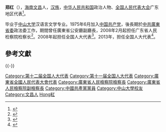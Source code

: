 '''郑红'''（{{bd|1954年|8月|}}），[[海南|海南]][[文昌|文昌]]人，[[汉族|汉族]]，[[中华人民共和国|中华人民共和国]]政治人物、[[全国人民代表大会|全国人民代表大会]]广东地区代表<ref>{{cite web|author=新华网|title=第十一届全国人大代表|url=http://news.xinhuanet.com/ziliao/2008-03/03/content_7708230.htm?node=36628|publisher=新华网|accessdate=2014-01-07|archive-date=2014-01-10|archive-url=https://web.archive.org/web/20140110211415/http://news.xinhuanet.com/ziliao/2008-03/03/content_7708230.htm?node=36628|dead-url=no}}</ref>。

毕业于[[中山大学|中山大学]]汉语言文学专业。1975年6月加入[[中国共产党|中国共产党]]，後長期於[[中共廣東省委|中共廣東省委]]政法委工作，期間曾任廣東省公安廳副廳長，2008年2月起担任广东省人民检察院检察长<ref>{{Cite web |url=http://district.ce.cn/newarea/sddy/201302/28/t20130228_24153359.shtml |title=廣東省人民檢察院檢察長鄭紅簡歷 |accessdate=2016-05-18 |archive-date=2018-01-25 |archive-url=https://web.archive.org/web/20180125193649/http://district.ce.cn/newarea/sddy/201302/28/t20130228_24153359.shtml |dead-url=no }}</ref>。2008年起担任全国人大代表<ref>{{cite news|title=全国人大代表信息-郑红|url= http://210.82.31.1:8084/delegate/viewDelegate.action?dbid=111902|accessdate=2013-04-05|newspaper=全国人大网|archive-url=https://web.archive.org/web/20140522074540/http://www.npc.gov.cn/delegate/viewDelegate.action?dbid=111902|archive-date=2014-05-22|dead-url=yes}}</ref>。2013年，担任全国人大代表<ref>{{cite news|title=全国人大代表信息-郑红|url= http://210.82.31.1:8084/delegate/viewDelegate.action?dbid=121872|accessdate=2013-04-05|newspaper=全国人大网|archive-url=https://web.archive.org/web/20140522075015/http://www.npc.gov.cn/delegate/viewDelegate.action?dbid=121872|archive-date=2014-05-22|dead-url=yes}}</ref>。

==參考文獻==
{{reflist}}
{{-}}
{{start box}}
{{s-legal}}
{{s-before|[[張學軍|張學軍]]}}
{{s-title|[[廣東省人民檢察院|廣東省人民檢察院]]檢察長|2008年2月－2018年1月}}
{{s-after|[[林贻影|林贻影]]}}
{{end box}}
{{中国政治人物小作品}}
{{DEFAULTSORT:Zheng鄭}}
[[Category:第十二届全国人大代表|Category:第十二届全国人大代表]]
[[Category:第十一届全国人大代表|Category:第十一届全国人大代表]]
[[Category:廣東省全國人民代表大會代表|Category:廣東省全國人民代表大會代表]]
[[Category:廣東省人民檢察院檢察長|Category:廣東省人民檢察院檢察長]]
[[Category:廣東省人民檢察院副檢察長|Category:廣東省人民檢察院副檢察長]]
[[Category:中國共產黨黨員|Category:中國共產黨黨員]]
[[Category:中山大學校友|Category:中山大學校友]]
[[Category:文昌人|Category:文昌人]]
[[Category:鄭姓|Hong紅]]